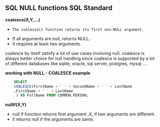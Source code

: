 ## SQL NULL functions SQL Standard

**coalesce(X,Y,...)**

-     The coalesce() function returns its first non-NULL argument.
-    If all arguments are null, returns NULL.
-    It requires at least two arguments.

coalesce by itself satisfy a lot of use cases involving null.
coalesce is always better choice for null handling since coalesce is supported by a lot of different databases like sqlite, oracle, sql server, postgres, mysql ....


**working with NULL  - COALESCE example**


``` sql
    SELECT 
    COALESCE(FirstName + ' ' + SecondName + ' ' + LastName
    ,FirstName + ' ' + LastName
     ) AS FullName FROM COMMON.PERSON;
```


**nullif(X,Y)**

- null if function returns first argument ,X, if two arguments are different.
- it returns null if the arguments are same.


